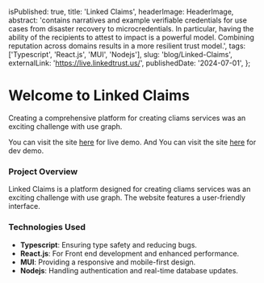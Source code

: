 
  isPublished: true,
  title: 'Linked Claims',
  headerImage: HeaderImage,
  abstract:
    'contains narratives and example verifiable credentials for use cases from disaster recovery to microcredentials. In particular, having the ability of the recipients to attest to impact is a powerful model. Combining reputation across domains results in a more resilient trust model.',
  tags: ['Typescript', 'React.js', 'MUI', 'Nodejs'],
  slug: 'blog/Linked-Claims',
  externalLink: 'https://live.linkedtrust.us/',
  publishedDate: '2024-07-01',
};

# Welcome to Linked Claims

Creating a comprehensive platform for creating cliams services was an exciting challenge with use graph.

You can visit the site [here](https://live.linkedtrust.us/) for live demo.
And You can visit the site [here](https://dev.linkedtrust.us/) for dev demo.

<ExampleImage
  imagePath={Shop.src}
  alt="Linked Claims"
  caption="create claims services"
/>

### Project Overview

Linked Claims is a platform designed for creating cliams services was an exciting challenge with use graph. The website features a user-friendly interface.

<ExampleImage
  imagePath={Cups.src}
  alt="Admin panel for managing cars and pricing"
  caption="graph view of linked claims"
/>

### Technologies Used

- **Typescript**: Ensuring type safety and reducing bugs.
- **React.js**: For Front end development and enhanced performance.
- **MUI**: Providing a responsive and mobile-first design.
- **Nodejs**: Handling authentication and real-time database updates.

